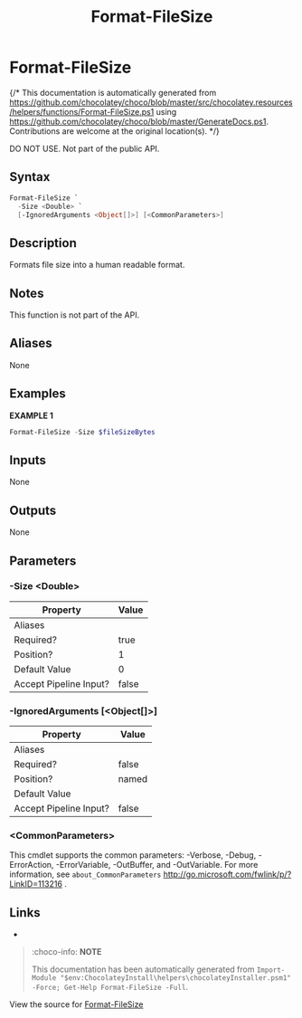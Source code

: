 ﻿---
order: 10
xref: format-filesize
title: Format-FileSize
description: Information on Format-FileSize function
---

# Format-FileSize

{/* This documentation is automatically generated from https://github.com/chocolatey/choco/blob/master/src/chocolatey.resources/helpers/functions/Format-FileSize.ps1 using https://github.com/chocolatey/choco/blob/master/GenerateDocs.ps1. Contributions are welcome at the original location(s). */}

DO NOT USE. Not part of the public API.

## Syntax

~~~powershell
Format-FileSize `
  -Size <Double> `
  [-IgnoredArguments <Object[]>] [<CommonParameters>]
~~~

## Description

Formats file size into a human readable format.

## Notes

This function is not part of the API.

## Aliases

None

## Examples

 **EXAMPLE 1**

~~~powershell
Format-FileSize -Size $fileSizeBytes

~~~

## Inputs

None

## Outputs

None

## Parameters

###  -Size &lt;Double&gt;
Property               | Value
---------------------- | -----
Aliases                |
Required?              | true
Position?              | 1
Default Value          | 0
Accept Pipeline Input? | false

###  -IgnoredArguments [&lt;Object[]&gt;]
Property               | Value
---------------------- | -----
Aliases                |
Required?              | false
Position?              | named
Default Value          |
Accept Pipeline Input? | false

### &lt;CommonParameters&gt;

This cmdlet supports the common parameters: -Verbose, -Debug, -ErrorAction, -ErrorVariable, -OutBuffer, and -OutVariable. For more information, see `about_CommonParameters` http://go.microsoft.com/fwlink/p/?LinkID=113216 .


## Links

 * <Xref title='Get-WebFile' value='get-webfile' />


<Xref title="Function Reference" value="powershell-reference" />

> :choco-info: **NOTE**
>
> This documentation has been automatically generated from `Import-Module "$env:ChocolateyInstall\helpers\chocolateyInstaller.psm1" -Force; Get-Help Format-FileSize -Full`.

View the source for [Format-FileSize](https://github.com/chocolatey/choco/blob/master/src/chocolatey.resources/helpers/functions/Format-FileSize.ps1)
